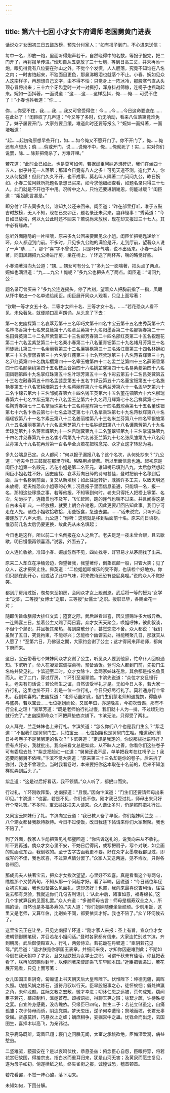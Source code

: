 ```yaml
---
---
---
```

title: 第六十七回 小才女卞府谒师 老国舅黄门进表
---



话说众才女因初三日五鼓放榜，预先分付家人：“如有报子到门，不心进来送信；

每中一名，即放一炮，里面听得炮声若干，自然晓得中的名数，等报子报完，把二门开了，再将报单传进。”谁知自从五更放了三十七炮，等到日高三丈，并未再添一炮，眼见得竟有八位要在孙山之外。不觉个个发慌，人人胆落，究竟不知谁在八名之内；一时害怕起来，不独面目更色，那鼻涕眼泪也就落个不止。小春、婉如见众人这宗样子，再想想自己文字，由不得不怕：只觉身上一阵冰冷，那股寒气直从头顶心冒将出来；三十六个牙齿登时一对一对撕打，浑身抖战筛糠，连椅子也摇动起来。婉如一面抖著，一面说道：“这……这……这样乱抖，俺……俺……可受不住了！”小春也抖著道：“你……

你……你受不住，我……我……我又可曾受得住！今……今……今日这命要送在……在此处了！”闺臣叹了几声道：“今又等了多时，仍无响动，看来八位落第竟难免了。妹子屡要开门，大家务要且缓，难道此时还要等报么？”婉如一画抖著，一面埂咽道：

“起……起初俺原想早些开门，如……如今俺又不愿开门了。你不开门了，俺……俺还有点想头；倘……倘或开门，说……说俺不中，俺……俺就死了！实……实对你们说罢，除……除非把俺杀了，方难开哩。”

若花道：“此时业已如此，也是莫可如何，若据闰臣阿妹追想碑记，我们在坐四十五人，似乎并无一人落第；那知今日竟有八人之多！可见天道不测，造化弄人，你又从何捉摸！但此门久久不开，也不成事，莫若叫人隔著二门问问九公，昨日婉如、小春二位阿妹所托题名录想已买来，如今求他细细查看，如题名录只得三十七人，此门就是不开也不中用。况听中之人，只怕还要进朝谢恩，何能过缓？”闺臣道：“姐姐此言甚是。”

即分付丫环去同多九公，谁知九公还来回来。闺臣道：“昨在部里打听，准于五鼓吉时放榜，无人不知，现在已交卯正，题名录还未买来，岂非怪事！”秀英道：“今日如已放榜，何以九公此时还不回来？若说尚未放榜，现在却又报过三十七人。其中必有缘故。”

忽听外面隐隐的一片喧嚷，原来多九公回来要面见众小姐。闺臣忙把钥匙递给丫环，众人都迎到门前。不多时，只见多九公跑的满脸是汗，走到厅前，望著众人说了一声“恭……”，那个“喜”字不曾说完，只是吁吁气喘，说不出话来。小春一面抖著，同田凤翾把九公搀进厅房，坐在椅上，丫环送了两杯茶，喘的略觉好些。

小春滴著泪向九公道：“甥……甥女可有分么？”多九公一面喘著，把头点了两点。婉如也滴泪道：“九……九公！俺呢？”多九公也把头点了两点。闺臣道：“请问九公：

题名录可曾买来？”多九公连连摇头。停了片刻，望着众人把胸前指了一指，凤翾从怀中取出一个名单递给闺臣。闺臣展开同众人观看，只见上面写著：

“钦取一等才女五十名、二等才女四十名、三等才女十名。……”若花恐众人看不见，未免著急，就便顺口高声朗诵，从头念了下去：

第一名史幽探第二名哀萃芳第十三名印巧文第十四名卞宝云第十五名由秀英第十六名林书香第十七名宋良箴第十八名章兰英第十九名阳墨香第二十名郦锦春第二十一名田舜英第二十二名芦紫萱第二十三名邺芳春第二十四名邵红英第二十五名祝题花第二十六名孟紫芝第二十七名秦小春第二十八名董青钿第二十九名褚月芳第三十名司徒妩儿第三十一名余丽蓉第三十二名廉锦枫第三十三名洛江蕖第三十四名林婉如第三十五名廖熙春第三十六名黎红薇第三十七名燕紫琼第三十八名蒋春辉第三十九名尹红萸第四十名魏紫樱第四十一名宰玉蟾第四十二名孟兰芝第四十三名薛蘅香第四十四名颜紫绡第四十五名枝兰音第四十六名姚芷馨第四十七名易紫菱第四十八名田凤翾第四十九名掌红珠第五十名叶琼芳第五十一名卞彩云第五十二名吕尧蓂第五十三名左融春第五十四名孟芸芝第五十五名卞绿云第五十六名董宝钿第五十七名施艳春第五十八名窦耕烟第五十九名蒋丽辉第六十名蔡兰芳第六十一名孟华芝第六十二名卞锦云第六十三名邹婉春第六十四名钱玉英第六十五名董花钿第六十六名柳瑞春第六十七名卞紫云第六十八名孟玉芝第六十九名蒋月辉第七十名吕祥蓂第七十一名陶秀春第七十二名掌骊珠第七十三名蒋星辉第七十四名戴琼英第七十五名董珠钿第七十六名卞香云第七十七名孟瑶芝第七十八名拿乘珠第七十九名蒋秋辉第八十名缁瑶钗第八十一名卞素云第八十二名姜丽楼第八十三名米兰芬第八十四名宰银蟾第八十五名潘丽春第八十六名孟芳芝第八十七名钟绣田第八十八名谭蕙芳第八十九名孟琼芝第九十名蒋素辉第九十一名吕瑞蓂第九十二名董翠钿第九十三名掌浦珠第九十四名井尧春第九十五名崔小莺第九十六名苏亚兰第九十七名张凤雏第九十八名闵兰荪第九十九名花再芳第一百名毕全贞若花把榜念完、众才女这才转悲为喜。

多九公喘息已定。众人都问：“何以报子漏报八名？这个名次，从何处抄来？”九公道：“老夫今日三鼓就在那里守榜。略略用点使费。所以里面信息也通。起初原是闺臣小姐第一名殿元，若花小姐是第二名亚元。谁知榜已填到八九，太后忽然想起闺臣小姐名姓不好，因史幽探、哀萃芳向日绎的诗句甚佳，登时把前十名移到后面，后十名移到前面，复又从新填榜；如此往返转折，耽搁许多工夫，以致天明还未放榜。老夫惟恐众小姐等的心焦；况且报子里面信息虽通，只能填一名，报一名，那知这些移换之事，若等他报，不知等到何时。老夫只得托人把榜上等第、名次，匆匆抄了，连籍贯也不及写，飞忙赶回，跑的连气也喘不过来。并且闻得这是自古未有旷典，一经放榜，就要上朝会齐谢恩，因此更要赶回告知此事。我们宁可走在人先。诸位小姐收拾收拾，用些饭食，急速去罢。……”话未说完，只听外面接连放了八声大炮，九公道：“你听：这炮就是移到后面前十名。原来向日填榜，惟恐前几名太后仍要更换，故此先从未名填起；

今日也是这样。所以前二十名倒报在众人之后了。老夫足足一夜未曾合眼，且去歇歇，明日慢慢再领喜酒。”说罢，外面去了。

众人连忙收拾。准知小春、婉加忽然不见，四处找寻，好容易才从茅厕找了出来。

原来二人却立在净桶旁边，你望著我，我望著你，倒象疯颠一般，只管大笑；见了众人，这才把笑止住。舜英道：“二位姐姐即或乐的受不得，也该检个好地方。你们只顾在此开心，设或沾了此中气味，将来做诗还恐有些屁臭哩。”说的众人不觉好笑。

都到厅房用过饭，匆匆来至朝房，会同众才女上殿谢恩。武后将一等的授为“女学士”之职，二等授“女博士”之职，三等授“女儒士”之职。授职已毕，各赐金花一对；

随即传旨命膳部大排红文宾；筵宴之际，武后越看越喜，因又颁赐许多大缎异香。一连赐宴三日，接着公主又赐了两日宴。众才女天天聚会，唤姐呼妹，彼此叙谈，不但个个熟识，并且极其亲热，每到席散分子，甚觉恋恋不舍。众人都说：“我们虽聚了五日，究竟拘束，不能尽兴；怎能检个幽僻去处，得能畅聚几日，那就天从人愿了！”至第六日，乃佛诞之期，大家约会谢了公主；这才得闲来拜老师，都向卞府而来。

这日，宝云带著七个妹妹同众才女谢了公主，听见众人要到他家，忙命仆人回府通知。卞滨听了，命人在凝翠馆调摆桌椅，预备酒饭。登时众人都到门前，先投门生名帖并贽见礼。卞滨迎至二时。众才女除卞、孟两家姊妹在后，其余都是按名鱼贯而入。进了二门，穿过厅房，丫环引至凝翠馆。卞滨先说道：“众位才女且慢行礼，老夫有句话说：若论师生之谊，自然该受半礼才是。无如今日人多，若大家一齐行礼，这里也挤不开：若是一位一位行礼，今日只好尽行礼了。莫若通身行个常札，我倒欢喜的。”史幽探道：“老师话虽如此，但门生们蒙老师知遇提携，得能恭与盛典，若以宝云……七位姐姐而论，又属年谊，亦是晚辈，今初次晋谒，那有不行全礼之理！”哀萃芳道：“既是老师怕行礼过慢，我们就十人为一排，不过顷刻也就行完了。”史幽探即命众丫环把拜垫依次铺下。卞滨无法，只得受了两礼。

众人拜完，兰芝妹妹也上来行礼。卞滨笑道：“怎么你们八个也是我门生么？”紫芝道：“不但我们是舅舅门生，只怕宝云……七位姐姐也是舅舅门生哩。难道我们前日补考卷子不是舅舅定的名次？”卞滨笑道：“定却是我定的，你说那些批语可好？但有点好处，我就批出。我向来看文总是如此，从不昧人之善。你看你们这些卷子可有委屈去处？”紫芝把脸红一红道：“舅舅还说不屈，单单把我考在红椅子上！我还要同舅舅不依哩。”卞滨不觉大笑道：“原来第三十三名却是你的卷子。后来拆了弥封，我也不曾理会。当时我看卷时，本来要把你这本取在十名前的，后来不知怎样就弄到后头了。”

紫芝道：“这是过后好看话，我不领情。”众人听了，都抿口而笑。

行过礼，丫环刚收拜垫，史幽探道：“且慢。”因向卞滨道：“门生们还要请师母出来叩见。”卞滨道：“也罢，若是不见，你们也不依。刚才我已受过礼，师母出来只好行个常礼罢。”不多时，宝云姊妹把夫人请来。众人谦让多时，仍是照前把礼行过。

又同宝云姊妹行了礼。卞滨向宝云道：“我已教人备了早饭，你们姐妹同兰芝……八个甥女都替我款待款待。今日不过便饭，改日我还下帖请来你们大家聚聚。我也不陪了。”

到了外面，教家人卞彪把贽见礼都璧回道：“你告诉送礼的，说我向来从不收礼，断不要再送。倘众才女心里不安，不妨日后得闲，或写把扇子，写个对联，如会画的就画点东西，我倒收的。至于古字古画我更不要。好在众才女墨卷我都见过，即或写的不佳，我也欢喜，不过算点情分罢了。”众家人又送两遍，见不肯收，只得各各带回。

那成氏夫人扶著宝云，把众才女挨次望望，心里好不欢喜。真是看看这个夸两句，瞧瞧那个又赞两句，不知从那一个问起才好。看了半晌，因说道：“今日诸位年侄女初次见面，我也没备甚么见面礼，这却怎好！也罢，我向来最喜说吉利话，往往说去都有灵验，我就送你们几句吉利话儿：‘从此中后，诸事如意，福寿绵长。’这几个字就算我的见面礼罢。”众人齐道：“多谢师母吉言！师母是福寿双全之人，所赐的话，自然也是多福多寿的。”夫人道：“你们姐妹随便坐坐顽顽。少刻用饭，这里又是老师，又算年伯，比别处不同，都要依实才好。我也不陪了。”众丫环伺候去了。

这里宝云正在让坐，只见史幽探丫环道：“刚才家人来报：圣上有旨，宣众位才女进朝领御赐笔砚，并召若花小姐问话。”登时各家都有信来。大家连忙别过卞滨，齐到朝房。武后御便殿宣入，行礼，两旁侍立。若花跪在丹墀道：“臣阴若花见驾。”武后道：“适才朕览你家国王表章，并细问来使，才知你因避难到此；不期如今倒在我天朝中了才女，且又经朕授为女学士之职，可谓千秋未有佳话。你且把表看了，朕再加恩赐你封号，以便同著来使即乘飞车早回本国。”近臣把表递过，若花展开观看，只见上面写著：

女儿国国王臣阴奇，匐匍谨上书天朝天后大皇帝陛下。伏惟陛下：坤德无疆，离晖久照。功媲风娲之炼石，道符月驭以行天。臣早殷服事之心，徒怀蚁悃；僻处裨瀛之角，未仰龙颜。兹际文教之宏敷，微才幸进；叨沐仁恩之远被，荒句成知。窃闻臣子若花，慕应制科，滥遨首荐。颂椒语拙，得聊玉笋之班；咏絮才疏，许待殊樱之宴。自宜终身感戴，没齿瞻依。只缘臣已四旬，惟生二子：若花立储虽定，自痛孤雏；次子恃母而骄，阴连党类。梦天忽压，逆子何幸遭怜；祭地而坟，长君无辜受屈。贤愚莫辨，巧悬衣上之蜂；嫡庶相争，妄掘宫中之蛊。忧铄金而出走，去国图生，喜择木以高飞，为亲讳过。

及乎鹿马既辨，鸾凤已翔；寝门之问膳无闻，太室之承祧欲绝。臣悔深爱溺，病益愁煎。

二竖难驱，藐孤安在？是以哀鸣伏枕，恭恳圣兹：俯念臣心自怨，臣眼将穿，将若花赏归故国，得接宗支。指白水而重耳归来，犹是山河无害；及黄泉而愿生复见，遂为母子如初。倘遂椟舐之私，终矢雀衔之报，诚惶诚恐，稽首顿首。

若花看罢，不觉一阵心酸，落下泪来。

未知如何，下回分解。